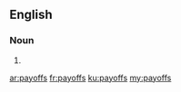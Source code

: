 {{also|pay-offs}}
==English==

===Noun===
{{head|en|noun plural form}}

# {{plural of|payoff|lang=en}}

[[ar:payoffs]]
[[fr:payoffs]]
[[ku:payoffs]]
[[my:payoffs]]